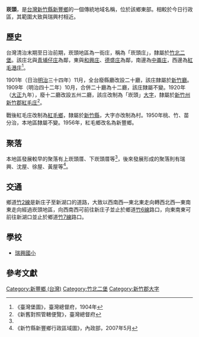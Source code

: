 {{noteTA
|1 = zh-cn:庄; zh-hk:庄; zh-tw:庄;
}}
'''崁頭'''，是[[台灣|台灣]][[新竹縣|新竹縣]][[新豐鄉_(台灣)|新豐鄉]]的一個傳統地域名稱，位於該鄉東部。相較於今日行政區，其範圍大致與瑞興村相近。

==歷史==
台灣清治末期至日治前期，崁頭地區為一街庄，稱為「崁頭庄」，隸屬於[[竹北二堡|竹北二堡]]。該庄北與[[青埔仔庄|青埔仔庄]]為鄰，東與[[和興庄|和興庄]]、[[德盛庄|德盛庄]]為鄰，南邊為[[中崙_(新竹縣)|中崙庄]]，西邊為[[紅毛港_(新竹縣)|紅毛港庄]]<ref name="臺灣堡圖">《臺灣堡圖》，臺灣總督府，1904年</ref>。

1901年（日治[[明治|明治]]三十四年）11月，全台廢縣廳改設二十廳，該庄隸屬於[[新竹廳|新竹廳]]。1909年（明治四十二年）10月，合併二十廳為十二廳，該庄隸屬不變。1920年（[[大正|大正]]九年），廢十二廳改設五州二廳，該庄改制為「崁頭」[[大字|大字]]，隸屬於[[新竹州|新竹州]][[新竹郡|新竹郡]][[紅毛庄|紅毛庄]]<ref>《新舊對照管轄便覽》，臺灣總督府</ref>。

戰後紅毛庄改制為[[紅毛鄉|紅毛鄉]]，隸屬於[[新竹縣|新竹縣]]，大字亦改制為村。1950年桃、竹、苗分治，本地區隸屬不變。1956年，紅毛鄉改名為新豐鄉。

==聚落==
本地區發展較早的聚落有上崁頭厝、下崁頭厝等<ref name="臺灣堡圖"/>，後來發展形成的聚落則有瑞興、沈屋、徐屋、黃屋等<ref>《新竹縣新豐鄉行政區域圖》，內政部，2007年5月</ref>。

==交通==
鄉道[[竹2線|竹2線]]是新庄子至新湖口的道路，大致以西南西—東北東走向轉西北西—東南東走向經過崁頭地區，向西南西可前往新庄子並止於鄉道[[竹6線|竹6線]]路口，向東南東可前往新湖口並止於鄉道[[竹7線|竹7線]]路口。

==學校==
*[[瑞興國小|瑞興國小]]

==參考文獻==
{{reflist}}

{{新竹郡}}

[[Category:新豐鄉_(台灣)|Category:新豐鄉 (台灣)]]
[[Category:竹北二堡|Category:竹北二堡]]
[[Category:新竹郡大字|Category:新竹郡大字]]